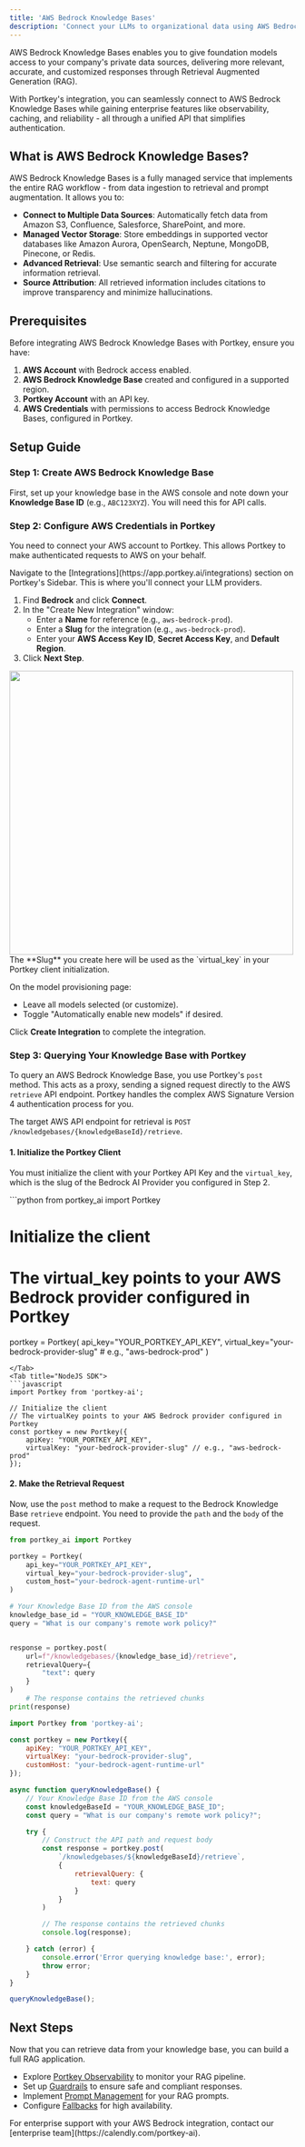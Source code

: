 ```yaml
---
title: 'AWS Bedrock Knowledge Bases'
description: 'Connect your LLMs to organizational data using AWS Bedrock Knowledge Bases through Portkey'
---
```


AWS Bedrock Knowledge Bases enables you to give foundation models access to your company's private data sources, delivering more relevant, accurate, and customized responses through Retrieval Augmented Generation (RAG).

With Portkey's integration, you can seamlessly connect to AWS Bedrock Knowledge Bases while gaining enterprise features like observability, caching, and reliability - all through a unified API that simplifies authentication.

## What is AWS Bedrock Knowledge Bases?

AWS Bedrock Knowledge Bases is a fully managed service that implements the entire RAG workflow - from data ingestion to retrieval and prompt augmentation. It allows you to:

- **Connect to Multiple Data Sources**: Automatically fetch data from Amazon S3, Confluence, Salesforce, SharePoint, and more.
- **Managed Vector Storage**: Store embeddings in supported vector databases like Amazon Aurora, OpenSearch, Neptune, MongoDB, Pinecone, or Redis.
- **Advanced Retrieval**: Use semantic search and filtering for accurate information retrieval.
- **Source Attribution**: All retrieved information includes citations to improve transparency and minimize hallucinations.

## Prerequisites

Before integrating AWS Bedrock Knowledge Bases with Portkey, ensure you have:

1.  **AWS Account** with Bedrock access enabled.
2.  **AWS Bedrock Knowledge Base** created and configured in a supported region.
3.  **Portkey Account** with an API key.
4.  **AWS Credentials** with permissions to access Bedrock Knowledge Bases, configured in Portkey.

## Setup Guide

### Step 1: Create AWS Bedrock Knowledge Base

First, set up your knowledge base in the AWS console and note down your **Knowledge Base ID** (e.g., `ABC123XYZ`). You will need this for API calls.

### Step 2: Configure AWS Credentials in Portkey

You need to connect your AWS account to Portkey. This allows Portkey to make authenticated requests to AWS on your behalf.

<Steps>
<Step title="Create an Integration">
Navigate to the [Integrations](https://app.portkey.ai/integrations) section on Portkey's Sidebar. This is where you'll connect your LLM providers.

1. Find **Bedrock** and click **Connect**.
2. In the "Create New Integration" window:
   - Enter a **Name** for reference (e.g., `aws-bedrock-prod`).
   - Enter a **Slug** for the integration (e.g., `aws-bedrock-prod`).
   - Enter your **AWS Access Key ID**, **Secret Access Key**, and **Default Region**.
3. Click **Next Step**.

<Frame>
<img src="/images/product/model-catalog/integrations-page.png" width="500"/>
</Frame>

<Note>
The **Slug** you create here will be used as the `virtual_key` in your Portkey client initialization.
</Note>
</Step>

<Step title="Configure Models">

On the model provisioning page:
- Leave all models selected (or customize).
- Toggle "Automatically enable new models" if desired.

Click **Create Integration** to complete the integration.

</Step>
</Steps>

### Step 3: Querying Your Knowledge Base with Portkey

To query an AWS Bedrock Knowledge Base, you use Portkey's `post` method. This acts as a proxy, sending a signed request directly to the AWS `retrieve` API endpoint. Portkey handles the complex AWS Signature Version 4 authentication process for you.

The target AWS API endpoint for retrieval is `POST /knowledgebases/{knowledgeBaseId}/retrieve`.

#### 1. Initialize the Portkey Client

You must initialize the client with your Portkey API Key and the `virtual_key`, which is the slug of the Bedrock AI Provider you configured in Step 2.

<Tabs>
<Tab title="Python SDK">
```python
from portkey_ai import Portkey

# Initialize the client
# The virtual_key points to your AWS Bedrock provider configured in Portkey
portkey = Portkey(
    api_key="YOUR_PORTKEY_API_KEY",
    virtual_key="your-bedrock-provider-slug" # e.g., "aws-bedrock-prod"
)
```
</Tab>
<Tab title="NodeJS SDK">
```javascript
import Portkey from 'portkey-ai';

// Initialize the client
// The virtualKey points to your AWS Bedrock provider configured in Portkey
const portkey = new Portkey({
    apiKey: "YOUR_PORTKEY_API_KEY",
    virtualKey: "your-bedrock-provider-slug" // e.g., "aws-bedrock-prod"
});
```
</Tab>
</Tabs>

#### 2. Make the Retrieval Request

Now, use the `post` method to make a request to the Bedrock Knowledge Base `retrieve` endpoint. You need to provide the `path` and the `body` of the request.

<Tabs>
<Tab title="Python SDK">

```python
from portkey_ai import Portkey

portkey = Portkey(
    api_key="YOUR_PORTKEY_API_KEY",
    virtual_key="your-bedrock-provider-slug",
    custom_host="your-bedrock-agent-runtime-url"
)

# Your Knowledge Base ID from the AWS console
knowledge_base_id = "YOUR_KNOWLEDGE_BASE_ID"
query = "What is our company's remote work policy?"


response = portkey.post(
    url=f"/knowledgebases/{knowledge_base_id}/retrieve",
    retrievalQuery={
        "text": query
    }
)
    # The response contains the retrieved chunks
print(response)
```

</Tab>
<Tab title="NodeJS SDK">

```javascript
import Portkey from 'portkey-ai';

const portkey = new Portkey({
    apiKey: "YOUR_PORTKEY_API_KEY",
    virtualKey: "your-bedrock-provider-slug",
    customHost: "your-bedrock-agent-runtime-url"
});

async function queryKnowledgeBase() {
    // Your Knowledge Base ID from the AWS console
    const knowledgeBaseId = "YOUR_KNOWLEDGE_BASE_ID";
    const query = "What is our company's remote work policy?";

    try {
        // Construct the API path and request body
        const response = portkey.post(
            `/knowledgebases/${knowledgeBaseId}/retrieve`,
            {
                retrievalQuery: {
                    text: query
                }
            }
        )

        // The response contains the retrieved chunks
        console.log(response);

    } catch (error) {
        console.error('Error querying knowledge base:', error);
        throw error;
    }
}

queryKnowledgeBase();
```

</Tab>
</Tabs>

## Next Steps

Now that you can retrieve data from your knowledge base, you can build a full RAG application.
- Explore [Portkey Observability](/product/observability) to monitor your RAG pipeline.
- Set up [Guardrails](/product/guardrails) to ensure safe and compliant responses.
- Implement [Prompt Management](/product/prompt-library) for your RAG prompts.
- Configure [Fallbacks](/product/ai-gateway/fallbacks) for high availability.

<Note>
For enterprise support with your AWS Bedrock integration, contact our [enterprise team](https://calendly.com/portkey-ai).
</Note>
